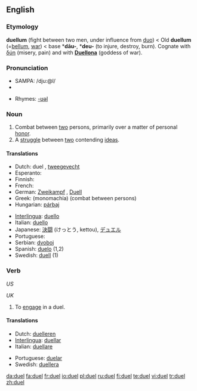 ==English==

===Etymology===
{{ML.}} '''duellum''' (fight between two men, under influence from [[duo#Latin|duo]]) < Old {{L.}} '''duellum''' (=[[bellum]], [[war]]) < {{PIE.}} base *'''dāu-''', *'''deu-''' (to injure, destroy, burn). Cognate with {{AGr.}} [[δύη]] (misery, pain) and with '''[[w:Duellona|Duellona]]''' (goddess of war).

===Pronunciation===
*SAMPA: /dju:@l/
*{{audio|en-us-duel.ogg|Audio (US)}}

*Rhymes: [[Rhymes:English:-ʊəl|-ʊəl]]

===Noun===
{{en-noun}}

# Combat between [[two]] persons, primarily over a matter of personal [[honor]].
# A [[struggle]] between [[two]] contending [[idea]]s.

====Translations====
{{checktrans-top|}}
* Dutch: duel {{n}}, [[tweegevecht]] {{n}}
* Esperanto: {{t-|eo|duelo|xs=Esperanto}}
* Finnish: {{t-|fi|kaksintaistelu}}
* French: {{t+|fr|duel|m}}
* German: [[Zweikampf]] {{m}}, [[Duell]] {{n}}
* Greek: {{t|el|μονομαχία|f|sc=Grek}} (monomachía) (combat between persons)
* Hungarian: [[párbaj]]
{{trans-mid}}
* [[Interlingua]]: [[duello]]
* Italian: [[duello]] {{m}}
* Japanese: [[決闘]] (けっとう, kettou), [[デュエル]]
* Portuguese: {{t+|pt|duelo|m}}
* Serbian: [[dvoboj]]
* Spanish: [[duelo]] {{m}} (1,2)
* Swedish: [[duell]] {{c}} (1)
{{trans-bottom}}

===Verb===
{{en-verb|duels|dueling|dueled}} ''US''

{{en-verb|duels|duelling|duelled}} ''UK''

# To [[engage]] in a duel.

====Translations====
{{trans-top|engage in a duel}}
* Dutch: [[duelleren]]
* [[Interlingua]]: [[duellar]]
* Italian: [[duellare]]
{{trans-mid}}
* Portuguese: [[duelar]]
* Swedish: [[duellera]]
{{trans-bottom}}

[[da:duel]]
[[fa:duel]]
[[fr:duel]]
[[io:duel]]
[[pl:duel]]
[[ru:duel]]
[[fi:duel]]
[[te:duel]]
[[vi:duel]]
[[tr:duel]]
[[zh:duel]]